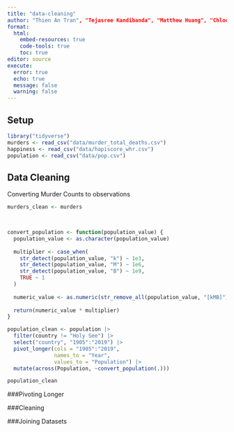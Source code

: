 ```yaml
---
title: "data-cleaning"
author: "Thien An Tran", "Tejasree Kandibanda", "Matthew Huang", "Chloe Anbarcioglu"
format: 
  html:
    embed-resources: true
    code-tools: true
    toc: true
editor: source
execute: 
  error: true
  echo: true
  message: false
  warning: false
---
```


## Setup

```r
library("tidyverse")
murders <- read_csv("data/murder_total_deaths.csv")
happiness <- read_csv("data/hapiscore_whr.csv")
population <- read_csv("data/pop.csv")
```

## Data Cleaning

Converting Murder Counts to observations
```r

murders_clean <- murders
  



```

```r
convert_population <- function(population_value) {
  population_value <- as.character(population_value)
  
  multiplier <- case_when(
    str_detect(population_value, "k") ~ 1e3,
    str_detect(population_value, "M") ~ 1e6,
    str_detect(population_value, "B") ~ 1e9,
    TRUE ~ 1
  )
  
  numeric_value <- as.numeric(str_remove_all(population_value, "[kMB]"))
  
  return(numeric_value * multiplier)
}

population_clean <- population |>
  filter(country != "Holy See") |>
  select("country", "1905":"2019") |>
  pivot_longer(cols = "1905":"2019",
               names_to = "Year",
               values_to = "Population") |>
  mutate(across(Population, ~convert_population(.)))

population_clean
```

###Pivoting Longer

###Cleaning

###Joining Datasets
